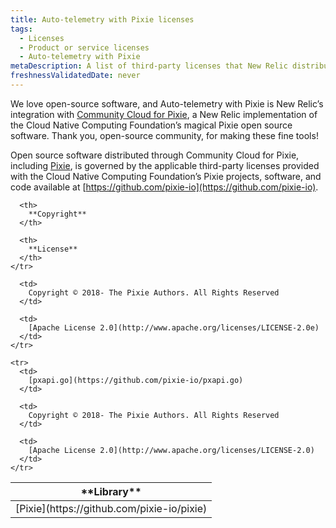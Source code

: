 ```yaml
---
title: Auto-telemetry with Pixie licenses
tags:
  - Licenses
  - Product or service licenses
  - Auto-telemetry with Pixie
metaDescription: A list of third-party licenses that New Relic distributes through Community Cloud for Pixie.
freshnessValidatedDate: never
---
```


We love open-source software, and Auto-telemetry with Pixie is New Relic’s integration with [Community Cloud for Pixie](https://pixielabs.ai/), a New Relic implementation of the Cloud Native Computing Foundation’s magical Pixie open source software.  Thank you, open-source community, for making these fine tools!

Open source software distributed through Community Cloud for Pixie, including [Pixie](https://github.com/pixie-io/pixie), is governed by the applicable third-party licenses provided with the Cloud Native Computing Foundation’s Pixie projects, software, and code available at [https://github.com/pixie-io](https://github.com/pixie-io).

<table>
  <thead>
    <tr>
      <th width={150}>
        **Library**
      </th>

      <th>
        **Copyright**
      </th>

      <th>
        **License**
      </th>
    </tr>
  </thead>

  <tbody>
    <tr>
      <td>
        [Pixie](https://github.com/pixie-io/pixie)
      </td>

      <td>
        Copyright © 2018- The Pixie Authors. All Rights Reserved
      </td>

      <td>
        [Apache License 2.0](http://www.apache.org/licenses/LICENSE-2.0e)
      </td>
    </tr>

    <tr>
      <td>
        [pxapi.go](https://github.com/pixie-io/pxapi.go)
      </td>

      <td>
        Copyright © 2018- The Pixie Authors. All Rights Reserved
      </td>

      <td>
        [Apache License 2.0](http://www.apache.org/licenses/LICENSE-2.0)
      </td>
    </tr>
  </tbody>
</table>
